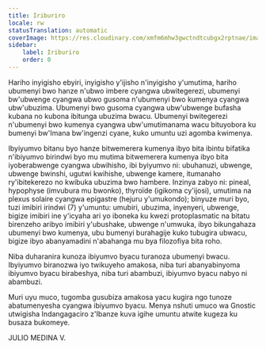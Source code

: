```yaml
---
title: Iriburiro
locale: rw
statusTranslation: automatic
coverImage: https://res.cloudinary.com/xmfm6mhw3gwctndtcubgx2rptnae/image/upload/v1741354450/small_cover_introduccion_a_la_gnosis_57a3fc8d72.webp
sidebar:
    label: Iriburiro
    order: 0
---
```

Hariho inyigisho ebyiri, inyigisho y'ijisho n'inyigisho y'umutima, hariho ubumenyi bwo hanze n'ubwo imbere cyangwa ubwitegerezi, ubumenyi bw'ubwenge cyangwa ubwo gusoma n'ubumenyi bwo kumenya cyangwa ubw'ubuzima. Ubumenyi bwo gusoma cyangwa ubw'ubwenge bufasha kubana no kubona ibitunga ubuzima bwacu. Ubumenyi bwitegerezi n'ubumenyi bwo kumenya cyangwa ubw'umutimanama wacu bituyobora ku bumenyi bw'Imana bw'ingenzi cyane, kuko umuntu uzi agomba kwimenya.

Ibyiyumvo bitanu byo hanze bitwemerera kumenya ibyo bita ibintu bifatika n'ibiyumvo birindwi byo mu mutima bitwemerera kumenya ibyo bita iyoberabwenge cyangwa ubwihisho, ibi byiyumvo ni: ubuhanuzi, ubwenge, ubwenge bwinshi, ugutwi kwihishe, ubwenge kamere, itumanaho ry'ibitekerezo no kwibuka ubuzima bwo hambere. Inzinya zabyo ni: pineal, hypophyse (imvubura mu bwonko), thyroïde (igikoma cy'ijosi), umutima na plexus solaire cyangwa epigastre (hejuru y'umukondo); binyuze muri byo, tuzi imibiri irindwi (7) y'umuntu: umubiri, ubuzima, inyenyeri, ubwenge, bigize imibiri ine y'icyaha ari yo iboneka ku kwezi protoplasmatic na bitatu birenzeho aribyo imibiri y'ubushake, ubwenge n'umwuka, ibyo bikungahaza ubumenyi bwo kumenya, ubu bumenyi burahagije kuko tubugira ubwacu, bigize ibyo abanyamadini n'abahanga mu bya filozofiya bita roho.

Niba duharanira kunoza ibiyumvo byacu turanoza ubumenyi bwacu. Ibyiyumvo biranozwa iyo twikuyeho amakosa, niba turi abanyabinyoma ibiyumvo byacu birabeshya, niba turi abambuzi, ibiyumvo byacu nabyo ni abambuzi.

Muri uyu muco, tugomba gusubiza amakosa yacu kugira ngo tunoze abatumenyesha cyangwa ibiyumvo byacu. Menya nshuti umuco wa Gnostic utwigisha Indangagaciro z'Ibanze kuva igihe umuntu atwite kugeza ku busaza bukomeye.

JULIO MEDINA V.
